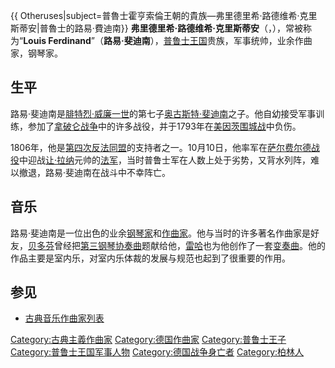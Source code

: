 {{Infobox classical
| 中文名 = 路易·斐迪南
| 画像 = Louis Ferdinand of Prussia part.jpg
| 附注 =      
| 原文名 = Friedrich Ludwig Christian
| 国别 = 普鲁士王国    
| 出生日期 = 1772年11月18日
| 出生地 = [[柏林|柏林]]，利希滕貝格，Friedrichsfelde Palace
| 逝世日期 = 1806年10月10日（33歲）
| 逝世地 = 萨尔费尔德
| 所属时期 = 古典主义
| 所属乐派 =  
| 擅长作品类型 = 室内乐
| 代表作 = 钢琴五重奏，两首钢琴四重奏，三首钢琴三重奏
| 师从 = 
| 学生 = 
| 官方网站 = 
}}
{{ Otheruses|subject=普魯士霍亨索倫王朝的貴族—弗里德里希·路德维希·克里斯蒂安|普魯士的路易·費迪南}}
'''弗里德里希·路德维希·克里斯蒂安'''（{{lang-de|'''Friedrich Ludwig Christian'''}}，{{bd|1772年|11月28日|1806年|10月10日|catIdx=L}}），常被称为“'''Louis Ferdinand'''”（'''路易·斐迪南'''），[[普鲁士王国|普鲁士王国]]贵族，军事统帅，业余作曲家，钢琴家。

== 生平 ==
路易·斐迪南是[[腓特烈·威廉一世|腓特烈·威廉一世]]的第七子[[普魯士的奧古斯特·斐迪南|奥古斯特·斐迪南]]之子。他自幼接受军事训练，参加了[[拿破仑战争|拿破仑战争]]中的许多战役，并于1793年在[[美因茨围城战|美因茨围城战]]中负伤。

1806年，他是[[第四次反法同盟|第四次反法同盟]]的支持者之一。10月10日，他率军在[[萨尔费尔德战役|萨尔费尔德战役]]中迎战[[让·拉纳|让·拉纳]]元帅的[[法军|法军]]，当时普鲁士军在人数上处于劣势，又背水列阵，难以撤退，路易·斐迪南在战斗中不幸阵亡。

== 音乐 ==
路易·斐迪南是一位出色的业余[[钢琴家|钢琴家]]和[[作曲家|作曲家]]。他与当时的许多著名作曲家是好友，[[贝多芬|贝多芬]]曾经把[[第3号钢琴协奏曲_(贝多芬)|第三钢琴协奏曲]]题献给他，[[雷哈|雷哈]]也为他创作了一套[[变奏曲|变奏曲]]。他的作品主要是室内乐，对室内乐体裁的发展与规范也起到了很重要的作用。

== 参见 ==
* [[古典音乐作曲家列表|古典音乐作曲家列表]]

{{Authority control}}
{{DEFAULTSORT:L}}
[[Category:古典主義作曲家|Category:古典主義作曲家]]
[[Category:德国作曲家|Category:德国作曲家]]
[[Category:普鲁士王子|Category:普鲁士王子]]
[[Category:普鲁士王国军事人物|Category:普鲁士王国军事人物]]
[[Category:德国战争身亡者|Category:德国战争身亡者]]
[[Category:柏林人|Category:柏林人]]